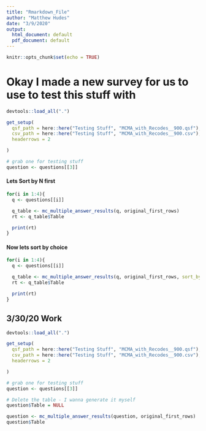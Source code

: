```yaml
---
title: "Rmarkdown_File"
author: "Matthew Hudes"
date: "3/9/2020"
output:
  html_document: default
  pdf_document: default
---
```


```r
knitr::opts_chunk$set(echo = TRUE)
```

<!-- ## Okay lets check out where I left off... -->


<!-- ```{r initial setup} -->

<!-- devtools::load_all(".") -->
<!-- library(tidyverse) -->

<!-- get_setup( -->
<!--   qsf_path = here::here("data", "Sample Surveys", "Multiple Answer Multiple Choices Questions", "Multiple_Answer_MC_Questions.qsf"), -->
<!--   csv_path = here::here("data", "Sample Surveys", "Multiple Answer Multiple Choices Questions", "Multiple_Answer_MC_Questions.csv"), -->
<!--   headerrows = 2 -->

<!-- ) -->

<!-- ``` -->


<!-- #### Lets Sort by N first -->

<!-- ```{r echo = FALSE} -->

<!-- q <- questions[[1]] -->

<!-- q_table <- mc_multiple_answer_results(q, original_first_rows) -->
<!-- rt <- q_table$Table -->

<!-- knitr::kable(rt) -->

<!-- ``` -->


<!-- #### Now lets Sort by Choices -->

<!-- ```{r Sort_Choices} -->

<!-- q <- questions[[1]] -->

<!-- q_table <- mc_multiple_answer_results(q, original_first_rows, sort_by = "Choices_Alpha") -->
<!-- rt <- q_table$Table -->

<!-- knitr::kable(rt) -->

<!-- ``` -->



<!-- #### Finally lets sort by survey flow/ lets just not sort -->

<!-- ```{r Sort_Flow} -->

<!-- q <- questions[[1]] -->

<!-- q_table <- mc_multiple_answer_results(q, original_first_rows, sort_by = "NA") -->
<!-- rt <- q_table$Table -->

<!-- knitr::kable(rt) -->

<!-- ``` -->






<!-- ## Okay I just updated the documentation for mc_multiple_answer_results, lets test it out -->

<!-- ```{r} -->


<!-- devtools::document() -->

<!-- ?mc_multiple_answer_results -->

<!-- ``` -->







# Okay I made a new survey for us to use to test this stuff with

```r

devtools::load_all(".")

get_setup(
  qsf_path = here::here("Testing Stuff", "MCMA_with_Recodes__900.qsf"),
  csv_path = here::here("Testing Stuff", "MCMA_with_Recodes__900.csv"),
  headerrows = 2

)

# grab one for testing stuff
question <- questions[[3]]

```




#### Lets Sort by N first

```r

for(i in 1:4){
  q <- questions[[i]]

  q_table <- mc_multiple_answer_results(q, original_first_rows)
  rt <- q_table$Table

  print(rt)
}


```




#### Now lets sort by choice

```r

for(i in 1:4){
  q <- questions[[i]]

  q_table <- mc_multiple_answer_results(q, original_first_rows, sort_by = "Choices_Alpha")
  rt <- q_table$Table

  print(rt)
}


```



## 3/30/20 Work

```r
devtools::load_all(".")

get_setup(
  qsf_path = here::here("Testing Stuff", "MCMA_with_Recodes__900.qsf"),
  csv_path = here::here("Testing Stuff", "MCMA_with_Recodes__900.csv"),
  headerrows = 2

)

# grab one for testing stuff
question <- questions[[3]]

# Delete the table - I wanna generate it myself
question$Table = NULL

question <- mc_multiple_answer_results(question, original_first_rows)
question$Table

```